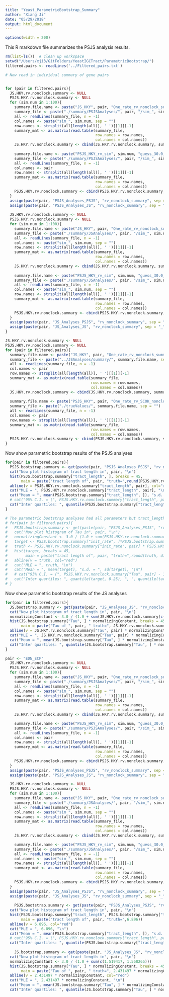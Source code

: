```yaml
---
title: "Yeast_ParametricBootstrap_Summary"
author: "Xiang Ji"
date: "05/29/2018"
output: html_document
---
```

```r
options(width = 200)
```

This R markdown file summarizes the PSJS analysis results. 

```r
rm(list=ls())  # clean up workspace
setwd("/Users/xji3/GitFolders/YeastIGCTract/ParametricBootstrap/")
filtered.pairs <- readLines('../Filtered_pairs.txt')

# Now read in individual summary of gene pairs


for (pair in filtered.pairs){
  JS.HKY.rv.nonclock.summary <- NULL
  PSJS.HKY.rv.nonclock.summary <- NULL
  for (sim.num in 1:100){
    summary.file.name <- paste("JS_HKY", pair, "One_rate_rv_nonclock_summary.txt", sep = "_")
    summary_file <- paste("./summary/PSJSAnalyses/", pair, "/sim_", sim.num, "/", summary.file.name, sep = "")
    all <- readLines(summary_file, n = -1)
    col.names <- paste("sim_", sim.num, sep = "")
    row.names <- strsplit(all[length(all)], ' ')[[1]][-1]
    summary_mat <- as.matrix(read.table(summary_file, 
                                        row.names = row.names, 
                                        col.names = col.names))
    JS.HKY.rv.nonclock.summary <- cbind(JS.HKY.rv.nonclock.summary, summary_mat)  
    
    summary.file.name <- paste("PSJS_HKY_rv_sim", sim.num, "guess_30.0_nt_summary.txt", sep = "_")
    summary_file <- paste("./summary/PSJSAnalyses/", pair, "/sim_", sim.num, "/", summary.file.name, sep = "")
    all <- readLines(summary_file, n = -1)
    col.names <- pair
    row.names <- strsplit(all[length(all)], ' ')[[1]][-1]
    summary_mat <- as.matrix(read.table(summary_file, 
                                        row.names = row.names, 
                                        col.names = col.names))  
    PSJS.HKY.rv.nonclock.summary <- cbind(PSJS.HKY.rv.nonclock.summary, summary_mat)
  }
  assign(paste(pair, "PSJS_Analyses_PSJS", "rv_nonclock_summary", sep = "_"), PSJS.HKY.rv.nonclock.summary)
  assign(paste(pair, "PSJS_Analyses_JS", "rv_nonclock_summary", sep = "_"), JS.HKY.rv.nonclock.summary)
  
  JS.HKY.rv.nonclock.summary <- NULL
  PSJS.HKY.rv.nonclock.summary <- NULL
  for (sim.num in 1:100){
    summary.file.name <- paste("JS_HKY", pair, "One_rate_rv_nonclock_summary.txt", sep = "_")
    summary_file <- paste("./summary/JSAnalyses/", pair, "/sim_", sim.num, "/", summary.file.name, sep = "")
    all <- readLines(summary_file, n = -1)
    col.names <- paste("sim_", sim.num, sep = "")
    row.names <- strsplit(all[length(all)], ' ')[[1]][-1]
    summary_mat <- as.matrix(read.table(summary_file, 
                                        row.names = row.names, 
                                        col.names = col.names))
    JS.HKY.rv.nonclock.summary <- cbind(JS.HKY.rv.nonclock.summary, summary_mat)  
    
    summary.file.name <- paste("PSJS_HKY_rv_sim", sim.num, "guess_30.0_nt_summary.txt", sep = "_")
    summary_file <- paste("./summary/JSAnalyses/", pair, "/sim_", sim.num, "/", summary.file.name, sep = "")
    all <- readLines(summary_file, n = -1)
    col.names <- paste("sim_", sim.num, sep = "")
    row.names <- strsplit(all[length(all)], ' ')[[1]][-1]
    summary_mat <- as.matrix(read.table(summary_file, 
                                        row.names = row.names, 
                                        col.names = col.names))  
    PSJS.HKY.rv.nonclock.summary <- cbind(PSJS.HKY.rv.nonclock.summary, summary_mat)
  }
  assign(paste(pair, "JS_Analyses_PSJS", "rv_nonclock_summary", sep = "_"), PSJS.HKY.rv.nonclock.summary)
  assign(paste(pair, "JS_Analyses_JS", "rv_nonclock_summary", sep = "_"), JS.HKY.rv.nonclock.summary)
}

JS.HKY.rv.nonclock.summary <- NULL
PSJS.HKY.rv.nonclock.summary <- NULL
for (pair in filtered.pairs){
  summary.file.name <- paste("JS_HKY", pair, "One_rate_rv_nonclock_summary.txt", sep = "_")
  summary_file <- paste("../JSAnalyses/summary/", summary.file.name, sep = "")
  all <- readLines(summary_file, n = -1)
  col.names <- pair
  row.names <- strsplit(all[length(all)], ' ')[[1]][-1]
  summary_mat <- as.matrix(read.table(summary_file, 
                                      row.names = row.names, 
                                      col.names = col.names))
  JS.HKY.rv.nonclock.summary <- cbind(JS.HKY.rv.nonclock.summary, summary_mat)  
  
  summary.file.name <- paste("PSJS_HKY", pair, "One_rate_rv_SCOK_nonclock_summary.txt", sep = "_")
  summary_file <- paste("./trueValues/", summary.file.name, sep = "")
  all <- readLines(summary_file, n = -1)
  col.names <- pair
  row.names <- strsplit(all[length(all)], ' ')[[1]][-1]
  summary_mat <- as.matrix(read.table(summary_file, 
                                      row.names = row.names, 
                                      col.names = col.names))
  PSJS.HKY.rv.nonclock.summary <- cbind(PSJS.HKY.rv.nonclock.summary, summary_mat)  
}


```

Now show parametric bootstrap results of the PSJS analyses

```r
for(pair in filtered.pairs){
  PSJS.bootstrap.summary <- get(paste(pair, "PSJS_Analyses_PSJS", "rv_nonclock_summary", sep = "_"))
  cat("Now plot histogram of tract length in", pair, "\n")
  hist(PSJS.bootstrap.summary["tract_length", ], breaks = 45,
       main = paste("tract length of", pair, "truth=",round(PSJS.HKY.rv.nonclock.summary["tract_length", pair], digits = 3)))
  abline(v = PSJS.HKY.rv.nonclock.summary["tract_length", pair], col="red")
  cat("MLE = ", PSJS.HKY.rv.nonclock.summary["tract_length", pair], "\n")
  cat("Mean = ", mean(PSJS.bootstrap.summary["tract_length", ]), "s.d. = ", sd(PSJS.bootstrap.summary["tract_length", ]), "\n")
  # cat("95% C.I. = (", PSJS.HKY.rv.nonclock.summary["tract_length", pair] - 1.96 * sd(PSJS.bootstrap.summary["tract_length", ]), ", ", PSJS.HKY.rv.nonclock.summary["tract_length", pair] + 1.96 * sd(PSJS.bootstrap.summary["tract_length", ]), ")\n")
  cat("Inter quartiles: ", quantile(PSJS.bootstrap.summary["tract_length", ], 0.25), ", ", quantile(PSJS.bootstrap.summary["tract_length", ], 0.75), "\n")
}
```

```r
# The parametric bootstrap analyses had all parameters but tract_length fixed at their MCLE values...
# for(pair in filtered.pairs){
#   PSJS.bootstrap.summary <- get(paste(pair, "PSJS_Analyses_PSJS", "rv_nonclock_summary", sep = "_"))
#   cat("Now plot histogram of Tau in", pair, "\n")
#   normalizingConstant <- 3.0 / (1.0 + sum(PSJS.HKY.rv.nonclock.summary[c("r2", "r3"), pair]))
#   target <- PSJS.bootstrap.summary["init_rate", ]*PSJS.bootstrap.summary["tract_length", ] * normalizingConstant
#   truth <- PSJS.HKY.rv.nonclock.summary["init_rate", pair] * PSJS.HKY.rv.nonclock.summary["tract_length", pair] * normalizingConstant
#   hist(target, breaks = 45,
#        main = paste("tract length of", pair, "truth=",round(truth, digits = 3)))
#   abline(v = truth, col="red")
#   cat("MLE = ", truth, "\n")
#   cat("Mean = ", mean(target), "s.d. = ", sd(target), "\n")
#   # cat("95% C.I. = (", PSJS.HKY.rv.nonclock.summary["Tau", pair] - 1.96 * sd(target), ", ", PSJS.HKY.rv.nonclock.summary["Tau", pair] + 1.96 * sd(target), ")\n")
#   cat("Inter quartiles: ", quantile(target, 0.25), ", ", quantile(target, 0.75), "\n")
# }
```

Now show parametric bootstrap results of the JS analyses

```r
for(pair in filtered.pairs){
  JS.bootstrap.summary <- get(paste(pair, "JS_Analyses_JS", "rv_nonclock_summary", sep = "_"))
  cat("Now plot histogram of tract length in", pair, "\n")
  normalizingConstant <- 3.0 / (1.0 + sum(JS.HKY.rv.nonclock.summary[c("r2", "r3"), pair]))
  hist(JS.bootstrap.summary["Tau", ] * normalizingConstant, breaks = 45,
       main = paste("Tau of ", pair, " truth=", JS.HKY.rv.nonclock.summary["Tau", pair] * normalizingConstant))
  abline(v = JS.HKY.rv.nonclock.summary["Tau", pair] * normalizingConstant, col="red")
  cat("MLE = ", JS.HKY.rv.nonclock.summary["Tau", pair] * normalizingConstant, "\n")
  cat("Mean = ", mean(JS.bootstrap.summary["Tau", ] * normalizingConstant), "s.d. = ", sd(JS.bootstrap.summary["Tau", ] * normalizingConstant), "\n")
  cat("Inter quartiles: ", quantile(JS.bootstrap.summary["Tau", ] * normalizingConstant, 0.25), ", ", quantile(JS.bootstrap.summary["Tau", ] * normalizingConstant, 0.75), "\n")
}
```

```r

pair <- "EDN_ECP"
  JS.HKY.rv.nonclock.summary <- NULL
  PSJS.HKY.rv.nonclock.summary <- NULL
  for (sim.num in 1:100){
    summary.file.name <- paste("JS_HKY", pair, "One_rate_rv_nonclock_summary.txt", sep = "_")
    summary_file <- paste("./summary/PSJSAnalyses/", pair, "/sim_", sim.num, "/", summary.file.name, sep = "")
    all <- readLines(summary_file, n = -1)
    col.names <- paste("sim_", sim.num, sep = "")
    row.names <- strsplit(all[length(all)], ' ')[[1]][-1]
    summary_mat <- as.matrix(read.table(summary_file,
                                        row.names = row.names,
                                        col.names = col.names))
    JS.HKY.rv.nonclock.summary <- cbind(JS.HKY.rv.nonclock.summary, summary_mat)

    summary.file.name <- paste("PSJS_HKY_rv_sim", sim.num, "guess_30.0_nt_summary.txt", sep = "_")
    summary_file <- paste("./summary/PSJSAnalyses/", pair, "/sim_", sim.num, "/", summary.file.name, sep = "")
    all <- readLines(summary_file, n = -1)
    col.names <- pair
    row.names <- strsplit(all[length(all)], ' ')[[1]][-1]
    summary_mat <- as.matrix(read.table(summary_file,
                                        row.names = row.names,
                                        col.names = col.names))
    PSJS.HKY.rv.nonclock.summary <- cbind(PSJS.HKY.rv.nonclock.summary, summary_mat)
  }
  assign(paste(pair, "PSJS_Analyses_PSJS", "rv_nonclock_summary", sep = "_"), PSJS.HKY.rv.nonclock.summary)
  assign(paste(pair, "PSJS_Analyses_JS", "rv_nonclock_summary", sep = "_"), JS.HKY.rv.nonclock.summary)

  JS.HKY.rv.nonclock.summary <- NULL
  PSJS.HKY.rv.nonclock.summary <- NULL
  for (sim.num in 1:100){
    summary.file.name <- paste("JS_HKY", pair, "One_rate_rv_nonclock_summary.txt", sep = "_")
    summary_file <- paste("./summary/JSAnalyses/", pair, "/sim_", sim.num, "/", summary.file.name, sep = "")
    all <- readLines(summary_file, n = -1)
    col.names <- paste("sim_", sim.num, sep = "")
    row.names <- strsplit(all[length(all)], ' ')[[1]][-1]
    summary_mat <- as.matrix(read.table(summary_file,
                                        row.names = row.names,
                                        col.names = col.names))
    JS.HKY.rv.nonclock.summary <- cbind(JS.HKY.rv.nonclock.summary, summary_mat)

    summary.file.name <- paste("PSJS_HKY_rv_sim", sim.num, "guess_30.0_nt_summary.txt", sep = "_")
    summary_file <- paste("./summary/JSAnalyses/", pair, "/sim_", sim.num, "/", summary.file.name, sep = "")
    all <- readLines(summary_file, n = -1)
    col.names <- paste("sim_", sim.num, sep = "")
    row.names <- strsplit(all[length(all)], ' ')[[1]][-1]
    summary_mat <- as.matrix(read.table(summary_file,
                                        row.names = row.names,
                                        col.names = col.names))
    PSJS.HKY.rv.nonclock.summary <- cbind(PSJS.HKY.rv.nonclock.summary, summary_mat)
  }
  assign(paste(pair, "JS_Analyses_PSJS", "rv_nonclock_summary", sep = "_"), PSJS.HKY.rv.nonclock.summary)
  assign(paste(pair, "JS_Analyses_JS", "rv_nonclock_summary", sep = "_"), JS.HKY.rv.nonclock.summary)
  
    PSJS.bootstrap.summary <- get(paste(pair, "PSJS_Analyses_PSJS", "rv_nonclock_summary", sep = "_"))
  cat("Now plot histogram of tract length in", pair, "\n")
  hist(PSJS.bootstrap.summary["tract_length", PSJS.bootstrap.summary["tract_length", ] < 200], breaks = 45,
       main = paste("tract length of", pair, "truth=",6.896))
  abline(v = 6.896, col="red")
  cat("MLE = ", 6.896, "\n")
  cat("Mean = ", mean(PSJS.bootstrap.summary["tract_length", ]), "s.d. = ", sd(PSJS.bootstrap.summary["tract_length", ]), "\n")
  # cat("95% C.I. = (", PSJS.HKY.rv.nonclock.summary["tract_length", pair] - 1.96 * sd(PSJS.bootstrap.summary["tract_length", ]), ", ", PSJS.HKY.rv.nonclock.summary["tract_length", pair] + 1.96 * sd(PSJS.bootstrap.summary["tract_length", ]), ")\n")
  cat("Inter quartiles: ", quantile(PSJS.bootstrap.summary["tract_length", ], 0.25), ", ", quantile(PSJS.bootstrap.summary["tract_length", ], 0.75), "\n")
  
    JS.bootstrap.summary <- get(paste(pair, "JS_Analyses_JS", "rv_nonclock_summary", sep = "_"))
  cat("Now plot histogram of tract length in", pair, "\n")
  normalizingConstant <- 3.0 / (1.0 + sum(c(1.519417, 1.558265)))
  hist(JS.bootstrap.summary["Tau", ] * normalizingConstant, breaks = 45,
       main = paste("Tau of ", pair, " truth=", 2.431497 * normalizingConstant))
  abline(v = 2.431497 * normalizingConstant, col="red")
  cat("MLE = ", 2.431497 * normalizingConstant, "\n")
  cat("Mean = ", mean(JS.bootstrap.summary["Tau", ] * normalizingConstant), "s.d. = ", sd(JS.bootstrap.summary["Tau", ] * normalizingConstant), "\n")
  cat("Inter quartiles: ", quantile(JS.bootstrap.summary["Tau", ] * normalizingConstant, 0.25), ", ", quantile(JS.bootstrap.summary["Tau", ] * normalizingConstant, 0.75), "\n")
```

